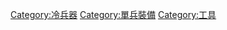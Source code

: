 {{Commonscat|Shields}}
{{Catmore}}
[[Category:冷兵器|Category:冷兵器]]
[[Category:單兵裝備|Category:單兵裝備]]
[[Category:工具|Category:工具]]